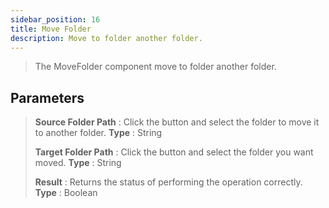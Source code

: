 ```yaml
---
sidebar_position: 16
title: Move Folder
description: Move to folder another folder.
---
```

> The MoveFolder component move to folder another folder.

## Parameters

> **Source Folder Path** : Click the button and select the folder to move it to another folder. **Type** : String
>
> **Target Folder Path** : Click the button and select the folder you want moved. **Type** : String
>
> **Result** : Returns the status of performing the operation correctly. **Type** : Boolean
